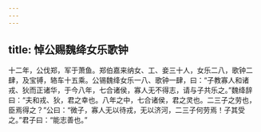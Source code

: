 ```yaml
---
---
---
```

title: 悼公赐魏绛女乐歌钟
---


十二年，公伐郑，军于萧鱼。郑伯嘉来纳女、工、妾三十人，女乐二八，歌钟二肆，及宝镈，辂车十五乘。公锡魏绛女乐一八、歌钟一肆，曰：“子教寡人和诸戎、狄而正诸华，于今八年，七合诸侯，寡人无不得志，请与子共乐之。”魏绛辞曰：“夫和戎、狄，君之幸也。八年之中，七合诸侯，君之灵也。二三子之劳也，臣焉得之？”公曰：“微子，寡人无以待戎，无以济河，二三子何劳焉！子其受之。”君子曰：“能志善也。”

